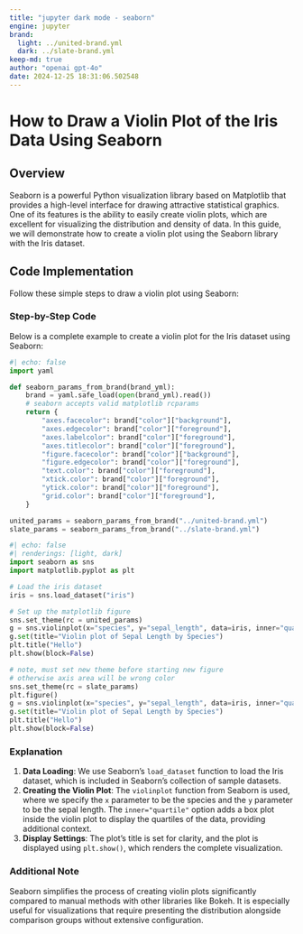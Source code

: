 ```yaml
---
title: "jupyter dark mode - seaborn"
engine: jupyter
brand:
  light: ../united-brand.yml
  dark: ../slate-brand.yml
keep-md: true
author: "openai gpt-4o"
date: 2024-12-25 18:31:06.502548
---
```


# How to Draw a Violin Plot of the Iris Data Using Seaborn

## Overview

Seaborn is a powerful Python visualization library based on Matplotlib that provides a high-level interface for drawing attractive statistical graphics. One of its features is the ability to easily create violin plots, which are excellent for visualizing the distribution and density of data. In this guide, we will demonstrate how to create a violin plot using the Seaborn library with the Iris dataset.

## Code Implementation

Follow these simple steps to draw a violin plot using Seaborn:

### Step-by-Step Code

Below is a complete example to create a violin plot for the Iris dataset using Seaborn:

```python
#| echo: false
import yaml

def seaborn_params_from_brand(brand_yml):
    brand = yaml.safe_load(open(brand_yml).read())
    # seaborn accepts valid matplotlib rcparams
    return {
        "axes.facecolor": brand["color"]["background"],
        "axes.edgecolor": brand["color"]["foreground"],
        "axes.labelcolor": brand["color"]["foreground"],
        "axes.titlecolor": brand["color"]["foreground"],
        "figure.facecolor": brand["color"]["background"],
        "figure.edgecolor": brand["color"]["foreground"],
        "text.color": brand["color"]["foreground"],
        "xtick.color": brand["color"]["foreground"],
        "ytick.color": brand["color"]["foreground"],
        "grid.color": brand["color"]["foreground"],
    }

united_params = seaborn_params_from_brand("../united-brand.yml")
slate_params = seaborn_params_from_brand("../slate-brand.yml")
```


```python
#| echo: false
#| renderings: [light, dark]
import seaborn as sns
import matplotlib.pyplot as plt

# Load the iris dataset
iris = sns.load_dataset("iris")

# Set up the matplotlib figure
sns.set_theme(rc = united_params)
g = sns.violinplot(x="species", y="sepal_length", data=iris, inner="quartile")
g.set(title="Violin plot of Sepal Length by Species")
plt.title("Hello")
plt.show(block=False)

# note, must set new theme before starting new figure
# otherwise axis area will be wrong color
sns.set_theme(rc = slate_params)
plt.figure()
g = sns.violinplot(x="species", y="sepal_length", data=iris, inner="quartile")
g.set(title="Violin plot of Sepal Length by Species")
plt.title("Hello")
plt.show(block=False)
```

### Explanation

1. **Data Loading**: We use Seaborn's `load_dataset` function to load the Iris dataset, which is included in Seaborn's collection of sample datasets.
2. **Creating the Violin Plot**: The `violinplot` function from Seaborn is used, where we specify the `x` parameter to be the species and the `y` parameter to be the sepal length. The `inner="quartile"` option adds a box plot inside the violin plot to display the quartiles of the data, providing additional context.
3. **Display Settings**: The plot's title is set for clarity, and the plot is displayed using `plt.show()`, which renders the complete visualization.

### Additional Note

Seaborn simplifies the process of creating violin plots significantly compared to manual methods with other libraries like Bokeh. It is especially useful for visualizations that require presenting the distribution alongside comparison groups without extensive configuration.